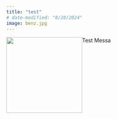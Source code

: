 ```yaml
---
title: "test"
# date-modified: "8/28/2024"
image: benz.jpg
---
```

<img src="benz.jpg" style='float:left;width:200px;height:200px'>  Test Messa